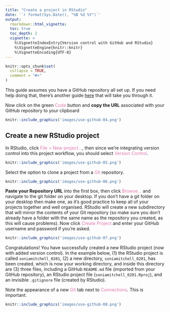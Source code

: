```yaml
---
title: "Create a project in RStudio"
date: '`r format(Sys.Date(), "%B %d %Y")`'
output:
  rmarkdown::html_vignette:
  toc: true
  toc_depth: 2
  vignette: >
    %\VignetteIndexEntry{Version control with GitHub and RStudio}
    %\VignetteEngine{knitr::knitr}
    %\VignetteEncoding{UTF-8}
---
```


```r
knitr::opts_chunk$set(
  collapse = TRUE,
  comment = "#>"
)
```

This guide assumes you have a GitHub repository all set up. If you need help
doing that, there's another guide 
[here](https://ibahcm.github.io/RPiR/articles/pages/use_github.html) that will take you through it. 

Now click on the green <span style="color: #de77ae;">Code</span> button and 
**copy the URL** associated with your GitHub repository to your clipboard

```r
knitr::include_graphics('images/use-github-04.png')
```

## Create a new RStudio project

In RStudio, click <span style="color: #de77ae;">File > New project...</span>, 
then since we're integrating version control into this project workflow, you 
should select <span style="color: #de77ae;">Version Control</span>.

```r
knitr::include_graphics('images/use-github-05.png')
```

Select the option to clone a project from a 
<span style="color: #de77ae;">Git</span> repository.

```r
knitr::include_graphics('images/use-github-06.png')
```

**Paste your Repository URL** into the first box, then click 
<span style="color: #de77ae;">Browse...</span> 
and navigate to the git folder on your desktop. If you don't have a git folder 
on your desktop then make one, as it's good practice to keep all of your 
projects together and well organised. RStudio will create a new subdirectory 
that will mirror the contents of your Git repository (so make sure you 
don't already have a folder with the same name as the repository you created, 
as this will cause problems). Now click 
<span style="color: #de77ae;">Create Project</span> and enter your GitHub 
username and password if you're asked.

```r
knitr::include_graphics('images/use-github-07.png')
```

Congratulations! You have successfully created a new RStudio project (now with
added version control). In the example below, (1) the RStudio project is called 
`soniamitchell_0201`, (2) a new directory, `soniamitchell_0201`, has been 
created, which is now your working directory, and inside this directory are (3) 
three files, including a GitHub `README.md` file (imported from your GitHub 
repository), an RStudio project file (`soniamitchell_0201.Rproj`), and an 
invisible `.gitignore` file (created by RStudio). 

Note the appearance of a new <span style="color: #de77ae;">Git</span> tab next 
to <span style="color: #de77ae;">Connections</span>. This is 
important.

```r
knitr::include_graphics('images/use-github-08.png')
```
